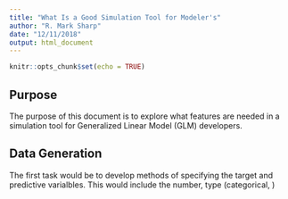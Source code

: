 ```yaml
---
title: "What Is a Good Simulation Tool for Modeler's"
author: "R. Mark Sharp"
date: "12/11/2018"
output: html_document
---
```


```r
knitr::opts_chunk$set(echo = TRUE)
```

## Purpose
The purpose of this document is to explore what features are needed in a 
simulation tool for Generalized Linear Model (GLM) developers.

## Data Generation
The first task would be to develop methods of specifying the target and 
predictive varialbles. This would include the number, type (categorical, 
)